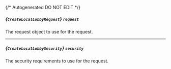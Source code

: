 {/* Autogenerated DO NOT EDIT  */}

##### *{`CreateLocalLobbyRequest`}* `request`
The request object to use for the request.
<Collapsible>
    <CreateLocalLobbyRequest/>
</Collapsible>

---
##### *{`CreateLocalLobbySecurity`}* `security`
The security requirements to use for the request.
<Collapsible>
    <CreateLocalLobbySecurity/>
</Collapsible>



